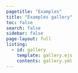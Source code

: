```yaml
---
pagetitle: "Examples"
title: "Examples gallery"
toc: false
search: false
sidebar: false
page-layout: full
listing:
  - id: gallery
    template: gallery.ejs
    contents: gallery.yml
---
```


